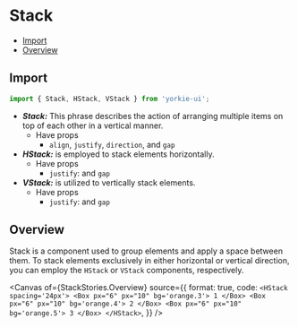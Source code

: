 # Stack


<Meta of={StackStories} />

- [Import](#import)
- [Overview](#overview)

## Import

```jsx
import { Stack, HStack, VStack } from 'yorkie-ui';
```

- **_Stack:_** This phrase describes the action of arranging multiple items on top of each other in a vertical manner.
  - Have props
    - `align`, `justify`, `direction`, and `gap`
- **_HStack:_** is employed to stack elements horizontally.
  - Have props
    - `justify`:  and `gap`
- **_VStack:_** is utilized to vertically stack elements.
  - Have props
    - `justify`:  and `gap`

## Overview

Stack is a component used to group elements and apply a space between them.
To stack elements exclusively in either horizontal or vertical direction, you can employ the `HStack` or `VStack` components, respectively.

<Canvas
  of={StackStories.Overview}
  source={{
    format: true,
    code: `
      <HStack spacing='24px'>
        <Box px="6" px="10" bg='orange.3'>
          1
        </Box>
        <Box px="6" px="10" bg='orange.4'>
          2
        </Box>
        <Box px="6" px="10" bg='orange.5'>
          3
        </Box>
      </HStack>
    `,
  }}
/>

<Controls />